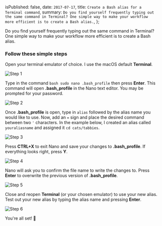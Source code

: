 
  isPublished: false,
  date: `2017-07-17`,
  title: `Create a Bash alias for a Terminal command`,
  summary: `Do you find yourself frequently typing out the same command in Terminal? One
  simple way to make your workflow more efficient is to create a Bash alias.`,
};


Do you find yourself frequently typing out the same command in Terminal? One simple way to make your workflow more efficient is to create a Bash alias.

### Follow these simple steps

Open your terminal emulator of choice. I use the macOS default **Terminal**.

![Step 1](/images/blog/create-a-bash-alias-for-a-terminal-command/step-1.png)

Type in the command `bash sudo nano .bash_profile` then press **Enter**. This command will open **.bash_profile** in the Nano text editor. You may be prompted for your password.

![Step 2](/images/blog/create-a-bash-alias-for-a-terminal-command/step-2.png)

Once **.bash_profile** is open, type in `alias` followed by the alias name you would like to use. Now, add an `=` sign and place the desired command between two `'` characters. In the example below, I created an alias called `youraliasname` and assigned it `cd cats/tabbies`.

![Step 3](/images/blog/create-a-bash-alias-for-a-terminal-command/step-3.png)

Press **CTRL+X** to exit Nano and save your changes to **.bash_profile**. If everything looks right, press **Y**.

![Step 4](/images/blog/create-a-bash-alias-for-a-terminal-command/step-4.png)

Nano will ask you to confirm the file name to write the changes to. Press **Enter** to overwrite the previous version of **.bash_profile**.

![Step 5](/images/blog/create-a-bash-alias-for-a-terminal-command/step-5.png)

Close and reopen **Terminal** (or your chosen emulator) to use your new alias. Test out your new alias by typing the alias name and pressing **Enter**.

![Step 6](/images/blog/create-a-bash-alias-for-a-terminal-command/step-6.png)

You're all set! 🚀
